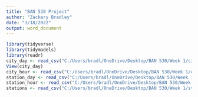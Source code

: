---
title: "BAN 530 Project"
author: "Zackery Bradley"
date: "3/18/2022"
output: word_document
---
```{r}
library(tidyverse)
library(tidymodels)
library(readr)
city_day <- read_csv("C:/Users/bradl/OneDrive/Desktop/BAN 530/Week 1/city_day.csv")
View(city_day)
city_hour <- read_csv("C:/Users/bradl/OneDrive/Desktop/BAN 530/Week 1/city_hour.csv")
station_day <- read_csv("C:/Users/bradl/OneDrive/Desktop/BAN 530/Week 1/station_day.csv")
station_hour <- read_csv("C:/Users/bradl/OneDrive/Desktop/BAN 530/Week 1/station_hour.csv")
stations <- read_csv("C:/Users/bradl/OneDrive/Desktop/BAN 530/Week 1/stations.csv")
```

